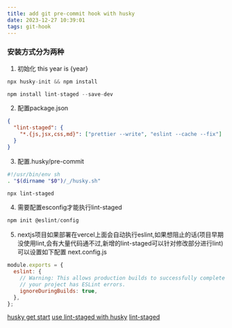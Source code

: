 ```yaml
---
title: add git pre-commit hook with husky
date: 2023-12-27 10:39:01
tags: git-hook
---
```



### 安装方式分为两种

1. 初始化 this year is {year}

```javascript
npx husky-init && npm install
```

```javascript
npm install lint-staged --save-dev
```

2. 配置package.json

```json
{
  "lint-staged": {
    "*.{js,jsx,css,md}": ["prettier --write", "eslint --cache --fix"]
  }
}
```

3. 配置.husky/pre-commit

```bash
#!/usr/bin/env sh
. "$(dirname "$0")/_/husky.sh"

npx lint-staged
```

4. 需要配置esconfig才能执行lint-staged

```javascript
npm init @eslint/config
```

5. nextjs项目如果部署在vercel上面会自动执行eslint,如果想阻止的话(项目早期没使用lint,会有大量代码通不过,新增的lint-staged可以针对修改部分进行lint)可以设置如下配置
   next.config.js

```javascript
module.exports = {
  eslint: {
    // Warning: This allows production builds to successfully complete even if
    // your project has ESLint errors.
    ignoreDuringBuilds: true,
  },
};
```

[husky get start](https://typicode.github.io/husky/getting-started.html)
[use lint-staged with husky](https://drag13.io/posts/create-new-nextjs-app-with-prettier-eslint-tests/index.html)
[lint-staged](https://github.com/lint-staged/lint-staged#examples)
